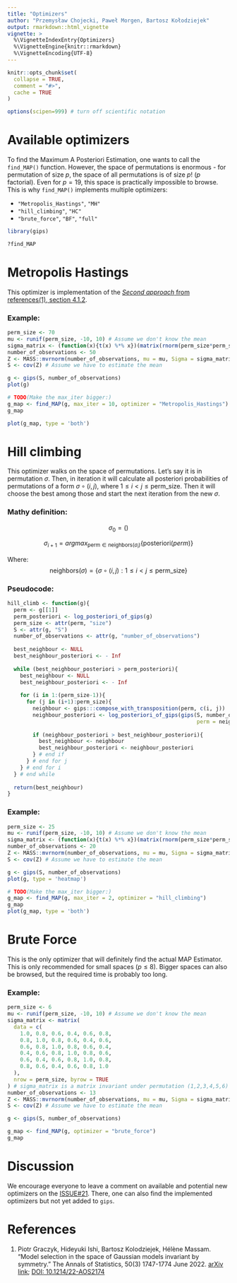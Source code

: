 ```yaml
---
title: "Optimizers"
author: "Przemysław Chojecki, Paweł Morgen, Bartosz Kołodziejek"
output: rmarkdown::html_vignette
vignette: >
  %\VignetteIndexEntry{Optimizers}
  %\VignetteEngine{knitr::rmarkdown}
  %\VignetteEncoding{UTF-8}
---
```


```r
knitr::opts_chunk$set(
  collapse = TRUE,
  comment = "#>",
  cache = TRUE
)

options(scipen=999) # turn off scientific notation
```

# Available optimizers

To find the Maximum A Posteriori Estimation, one wants to call the `find_MAP()` function. However, the space of permutations is enormous - for permutation of size $p$, the space of all permutations is of size $p!$ ($p$ factorial). Even for $p=19$, this space is practically impossible to browse. This is why `find_MAP()` implements multiple optimizers:

* `"Metropolis_Hastings"`, `"MH"`
* `"hill_climbing"`, `"HC"`
* `"brute_force"`, `"BF"`, `"full"`

```r
library(gips)

?find_MAP
```


# Metropolis Hastings

This optimizer is implementation of the [*Second approach* from references(1), section 4.1.2](https://arxiv.org/abs/2004.03503).

### Example:

```r
perm_size <- 70
mu <- runif(perm_size, -10, 10) # Assume we don't know the mean
sigma_matrix <- (function(x){t(x) %*% x})(matrix(rnorm(perm_size*perm_size), nrow=perm_size))
number_of_observations <- 50
Z <- MASS::mvrnorm(number_of_observations, mu = mu, Sigma = sigma_matrix)
S <- cov(Z) # Assume we have to estimate the mean

g <- gips(S, number_of_observations)
plot(g)

# TODO(Make the max_iter bigger:)
g_map <- find_MAP(g, max_iter = 10, optimizer = "Metropolis_Hastings")
g_map

plot(g_map, type = 'both')
```


# Hill climbing

This optimizer walks on the space of permutations. Let's say it is in permutation $\sigma$. Then, in iteration it will calculate all posteriori probabilities of permutations of a form $\sigma \circ (i,j)$, where $1 \le i < j \le \text{perm_size}$. Then it will choose the best among those and start the next iteration from the new $\sigma$.

### Mathy definition:

$$\sigma_0 = ()$$

$$\sigma_{i+1} = argmax_{\text{perm} \in \text{neighbors}(\sigma_{i})}\{\text{posteriori}(perm)\}$$

Where:
$$\text{neighbors}(\sigma) = \{\sigma \circ (i,j) : 1 \le i < j \le \text{perm_size}\}$$

### Pseudocode:

```r
hill_climb <- function(g){
  perm <- g[[1]]
  perm_posteriori <- log_posteriori_of_gips(g)
  perm_size <- attr(perm, "size")
  S <- attr(g, "S")
  number_of_observations <- attr(g, "number_of_observations")
  
  best_neighbour <- NULL
  best_neighbour_posteriori <- - Inf
  
  while (best_neighbour_posteriori > perm_posteriori){
    best_neighbour <- NULL
    best_neighbour_posteriori <- - Inf
    
    for (i in 1:(perm_size-1)){
      for (j in (i+1):perm_size){
        neighbour <- gips:::compose_with_transposition(perm, c(i, j))
        neighbour_posteriori <- log_posteriori_of_gips(gips(S, number_of_observations,
                                                            perm = neighbour))
        
        if (neighbour_posteriori > best_neighbour_posteriori){
          best_neighbour <- neighbour
          best_neighbour_posteriori <- neighbour_posteriori
        } # end if
      } # end for j
    } # end for i
  } # end while
  
  return(best_neighbour)
}
```

### Example:

```r
perm_size <- 25
mu <- runif(perm_size, -10, 10) # Assume we don't know the mean
sigma_matrix <- (function(x){t(x) %*% x})(matrix(rnorm(perm_size*perm_size), nrow=perm_size))
number_of_observations <- 20
Z <- MASS::mvrnorm(number_of_observations, mu = mu, Sigma = sigma_matrix)
S <- cov(Z) # Assume we have to estimate the mean

g <- gips(S, number_of_observations)
plot(g, type = 'heatmap')

# TODO(Make the max_iter bigger:)
g_map <- find_MAP(g, max_iter = 2, optimizer = "hill_climbing")
g_map
plot(g_map, type = 'both')
```


# Brute Force

This is the only optimizer that will definitely find the actual MAP Estimator. This is only recommended for small spaces ($p \le 8$). Bigger spaces can also be browsed, but the required time is probably too long.

### Example:

```r
perm_size <- 6
mu <- runif(perm_size, -10, 10) # Assume we don't know the mean
sigma_matrix <- matrix(
  data = c(
    1.0, 0.8, 0.6, 0.4, 0.6, 0.8,
    0.8, 1.0, 0.8, 0.6, 0.4, 0.6,
    0.6, 0.8, 1.0, 0.8, 0.6, 0.4,
    0.4, 0.6, 0.8, 1.0, 0.8, 0.6,
    0.6, 0.4, 0.6, 0.8, 1.0, 0.8,
    0.8, 0.6, 0.4, 0.6, 0.8, 1.0
  ),
  nrow = perm_size, byrow = TRUE
) # sigma_matrix is a matrix invariant under permutation (1,2,3,4,5,6)
number_of_observations <- 13
Z <- MASS::mvrnorm(number_of_observations, mu = mu, Sigma = sigma_matrix)
S <- cov(Z) # Assume we have to estimate the mean

g <- gips(S, number_of_observations)

g_map <- find_MAP(g, optimizer = "brute_force")
g_map
```


# Discussion

We encourage everyone to leave a comment on available and potential new optimizers on the [ISSUE#21](https://github.com/PrzeChoj/gips/issues/21). There, one can also find the implemented optimizers but not yet added to `gips`.


# References

(1) Piotr Graczyk, Hideyuki Ishi, Bartosz Kolodziejek, Hélène Massam. "Model selection in the space of Gaussian models invariant by symmetry." The Annals of Statistics, 50(3) 1747-1774 June 2022. [arXiv link](https://arxiv.org/abs/2004.03503.pdf); [DOI: 10.1214/22-AOS2174](https://doi.org/10.1214/22-AOS2174)
